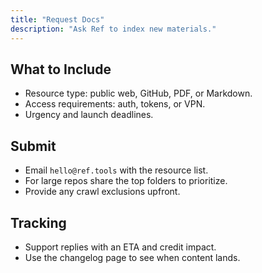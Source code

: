 ```yaml
---
title: "Request Docs"
description: "Ask Ref to index new materials."
---
```


## What to Include

- Resource type: public web, GitHub, PDF, or Markdown.
- Access requirements: auth, tokens, or VPN.
- Urgency and launch deadlines.

## Submit

- Email `hello@ref.tools` with the resource list.
- For large repos share the top folders to prioritize.
- Provide any crawl exclusions upfront.

## Tracking

- Support replies with an ETA and credit impact.
- Use the changelog page to see when content lands.
